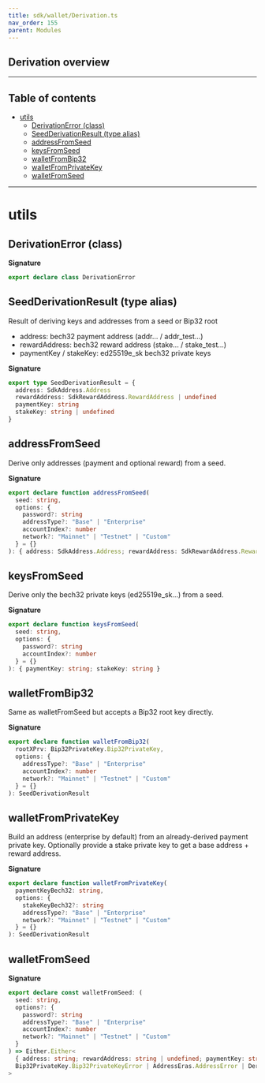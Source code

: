 ```yaml
---
title: sdk/wallet/Derivation.ts
nav_order: 155
parent: Modules
---
```


## Derivation overview

---

<h2 className="text-delta">Table of contents</h2>

- [utils](#utils)
  - [DerivationError (class)](#derivationerror-class)
  - [SeedDerivationResult (type alias)](#seedderivationresult-type-alias)
  - [addressFromSeed](#addressfromseed)
  - [keysFromSeed](#keysfromseed)
  - [walletFromBip32](#walletfrombip32)
  - [walletFromPrivateKey](#walletfromprivatekey)
  - [walletFromSeed](#walletfromseed)

---

# utils

## DerivationError (class)

**Signature**

```ts
export declare class DerivationError
```

## SeedDerivationResult (type alias)

Result of deriving keys and addresses from a seed or Bip32 root

- address: bech32 payment address (addr... / addr_test...)
- rewardAddress: bech32 reward address (stake... / stake_test...)
- paymentKey / stakeKey: ed25519e_sk bech32 private keys

**Signature**

```ts
export type SeedDerivationResult = {
  address: SdkAddress.Address
  rewardAddress: SdkRewardAddress.RewardAddress | undefined
  paymentKey: string
  stakeKey: string | undefined
}
```

## addressFromSeed

Derive only addresses (payment and optional reward) from a seed.

**Signature**

```ts
export declare function addressFromSeed(
  seed: string,
  options: {
    password?: string
    addressType?: "Base" | "Enterprise"
    accountIndex?: number
    network?: "Mainnet" | "Testnet" | "Custom"
  } = {}
): { address: SdkAddress.Address; rewardAddress: SdkRewardAddress.RewardAddress | undefined }
```

## keysFromSeed

Derive only the bech32 private keys (ed25519e_sk...) from a seed.

**Signature**

```ts
export declare function keysFromSeed(
  seed: string,
  options: {
    password?: string
    accountIndex?: number
  } = {}
): { paymentKey: string; stakeKey: string }
```

## walletFromBip32

Same as walletFromSeed but accepts a Bip32 root key directly.

**Signature**

```ts
export declare function walletFromBip32(
  rootXPrv: Bip32PrivateKey.Bip32PrivateKey,
  options: {
    addressType?: "Base" | "Enterprise"
    accountIndex?: number
    network?: "Mainnet" | "Testnet" | "Custom"
  } = {}
): SeedDerivationResult
```

## walletFromPrivateKey

Build an address (enterprise by default) from an already-derived payment private key.
Optionally provide a stake private key to get a base address + reward address.

**Signature**

```ts
export declare function walletFromPrivateKey(
  paymentKeyBech32: string,
  options: {
    stakeKeyBech32?: string
    addressType?: "Base" | "Enterprise"
    network?: "Mainnet" | "Testnet" | "Custom"
  } = {}
): SeedDerivationResult
```

## walletFromSeed

**Signature**

```ts
export declare const walletFromSeed: (
  seed: string,
  options?: {
    password?: string
    addressType?: "Base" | "Enterprise"
    accountIndex?: number
    network?: "Mainnet" | "Testnet" | "Custom"
  }
) => Either.Either<
  { address: string; rewardAddress: string | undefined; paymentKey: string; stakeKey: string | undefined },
  Bip32PrivateKey.Bip32PrivateKeyError | AddressEras.AddressError | DerivationError
>
```
